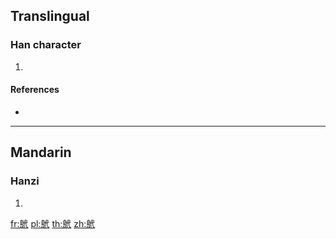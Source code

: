{{character info/new}}
==Translingual==

===Han character===
{{Han char|rn=196|rad=鳥|as=05|sn=16|four=|canj=HFOIP}}

# {{defn|Han|sort=鳥05}}

====References====
* {{Han ref|kx=1484.310|dkj=46759|hdz=74624.130|uh=9D0F|ud=40207}}

----

==Mandarin==

===Hanzi===
{{cmn-hanzi|pin=[[tè]] ([[te4]])|wg=t'e<sup>4</sup>}}

# {{defn|lang=cmn|sort=鳥05}}

[[fr:鴏]]
[[pl:鴏]]
[[th:鴏]]
[[zh:鴏]]